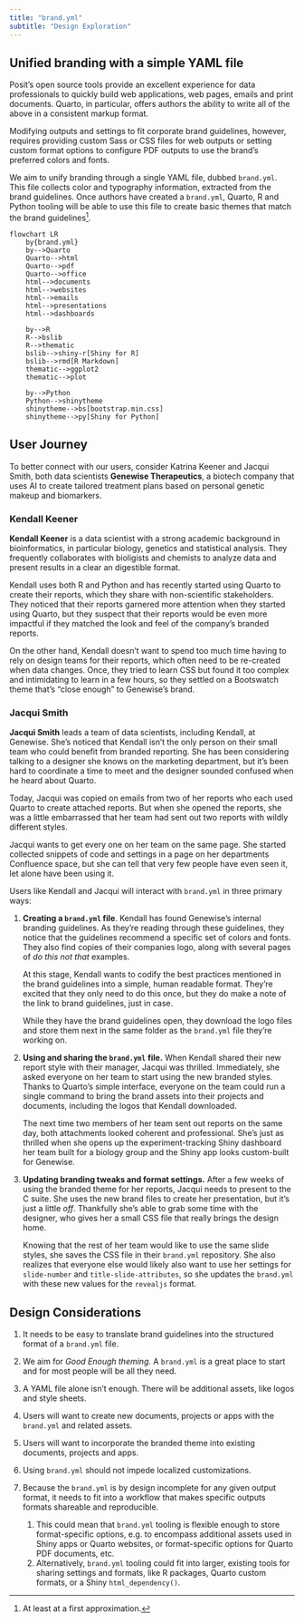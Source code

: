 ```yaml
---
title: "brand.yml"
subtitle: "Design Exploration"
---
```


## Unified branding with a simple YAML file

Posit's open source tools provide an excellent experience for data professionals to quickly build web applications, web pages, emails and print documents. Quarto, in particular, offers authors the ability to write all of the above in a consistent markup format.

Modifying outputs and settings to fit corporate brand guidelines, however, requires providing custom Sass or CSS files for web outputs or setting custom format options to configure PDF outputs to use the brand's preferred colors and fonts.

We aim to unify branding through a single YAML file, dubbed `brand.yml`. This file collects color and typography information, extracted from the brand guidelines. Once authors have created a `brand.yml`, Quarto, R and Python tooling will be able to use this file to create basic themes that match the brand guidelines[^1].

[^1]: At least at a first approximation.

```mermaid
flowchart LR
    by{brand.yml}
    by-->Quarto
    Quarto-->html
    Quarto-->pdf
    Quarto-->office
    html-->documents
    html-->websites
    html-->emails
    html-->presentations
    html-->dashboards
    
    by-->R
    R-->bslib
    R-->thematic
    bslib-->shiny-r[Shiny for R]
    bslib-->rmd[R Markdown]
    thematic-->ggplot2
    thematic-->plot
    
    by-->Python
    Python-->shinytheme
    shinytheme-->bs[bootstrap.min.css]
    shinytheme-->py[Shiny for Python]
```

## User Journey

To better connect with our users, consider Katrina Keener and Jacqui Smith, both data scientists **Genewise Therapeutics**, a biotech company that uses AI to create tailored treatment plans based on personal genetic makeup and biomarkers.

::: {.callout-note collapse="false"}
### Kendall Keener

**Kendall Keener** is a data scientist with a strong academic background in bioinformatics, in particular biology, genetics and statistical analysis. They frequently collaborates with bioligists and chemists to analyze data and present results in a clear an digestible format.

Kendall uses both R and Python and has recently started using Quarto to create their reports, which they share with non-scientific stakeholders. They noticed that their reports garnered more attention when they started using Quarto, but they suspect that their reports would be even more impactful if they matched the look and feel of the company's branded reports.

On the other hand, Kendall doesn't want to spend too much time having to rely on design teams for their reports, which often need to be re-created when data changes. Once, they tried to learn CSS but found it too complex and intimidating to learn in a few hours, so they settled on a Bootswatch theme that's "close enough" to Genewise's brand.
:::

::: {.callout-note collapse="false"}
### Jacqui Smith

**Jacqui Smith** leads a team of data scientists, including Kendall, at Genewise. She's noticed that Kendall isn't the only person on their small team who could benefit from branded reporting. She has been considering talking to a designer she knows on the marketing department, but it's been hard to coordinate a time to meet and the designer sounded confused when he heard about Quarto.

Today, Jacqui was copied on emails from two of her reports who each used Quarto to create attached reports. But when she opened the reports, she was a little embarrassed that her team had sent out two reports with wildly different styles.

Jacqui wants to get every one on her team on the same page. She started collected snippets of code and settings in a page on her departments Confluence space, but she can tell that very few people have even seen it, let alone have been using it.
:::

Users like Kendall and Jacqui will interact with `brand.yml` in three primary ways:

1.  **Creating a `brand.yml` file**. Kendall has found Genewise's internal branding guidelines. As they're reading through these guidelines, they notice that the guidelines recommend a specific set of colors and fonts. They also find copies of their companies logo, along with several pages of *do this not that* examples.

    At this stage, Kendall wants to codify the best practices mentioned in the brand guidelines into a simple, human readable format. They're excited that they only need to do this once, but they do make a note of the link to brand guidelines, just in case.

    While they have the brand guidelines open, they download the logo files and store them next in the same folder as the `brand.yml` file they're working on.

2.  **Using and sharing the `brand.yml`** **file.** When Kendall shared their new report style with their manager, Jacqui was thrilled. Immediately, she asked everyone on her team to start using the new branded styles. Thanks to Quarto's simple interface, everyone on the team could run a single command to bring the brand assets into their projects and documents, including the logos that Kendall downloaded.

    The next time two members of her team sent out reports on the same day, both attachments looked coherent and professional. She's just as thrilled when she opens up the experiment-tracking Shiny dashboard her team built for a biology group and the Shiny app looks custom-built for Genewise.

3.  **Updating branding tweaks and format settings.** After a few weeks of using the branded theme for her reports, Jacqui needs to present to the C suite. She uses the new brand files to create her presentation, but it's just a little *off*. Thankfully she's able to grab some time with the designer, who gives her a small CSS file that really brings the design home.

    Knowing that the rest of her team would like to use the same slide styles, she saves the CSS file in their `brand.yml` repository. She also realizes that everyone else would likely also want to use her settings for `slide-number` and `title-slide-attributes`, so she updates the `brand.yml` with these new values for the `revealjs` format.

## Design Considerations

1.  It needs to be easy to translate brand guidelines into the structured format of a `brand.yml` file.

2.  We aim for *Good Enough theming.* A `brand.yml` is a great place to start and for most people will be all they need.

3.  A YAML file alone isn't enough. There will be additional assets, like logos and style sheets.

4.  Users will want to create new documents, projects or apps with the `brand.yml` and related assets.

5.  Users will want to incorporate the branded theme into existing documents, projects and apps.

6.  Using `brand.yml` should not impede localized customizations.

7.  Because the `brand.yml` is by design incomplete for any given output format, it needs to fit into a workflow that makes specific outputs formats shareable and reproducible.

    1.  This could mean that `brand.yml` tooling is flexible enough to store format-specific options, e.g. to encompass additional assets used in Shiny apps or Quarto websites, or format-specific options for Quarto PDF documents, etc.
    2.  Alternatively, `brand.yml` tooling could fit into larger, existing tools for sharing settings and formats, like R packages, Quarto custom formats, or a Shiny `html_dependency()`.
